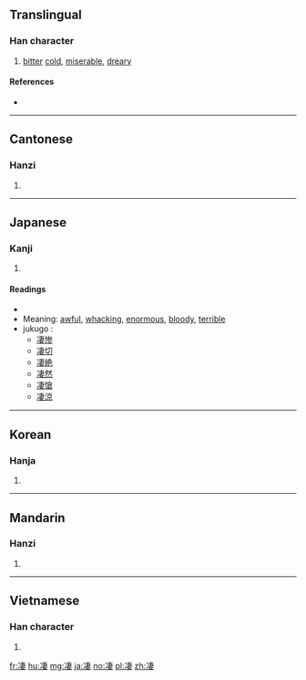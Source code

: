 {{also|淒}}
==Translingual==

===Han character===
{{Han char|rn=15|rad=冫|as=08|sn=10|four=3514<sub>4</sub>|canj=戈一十中女 (IMJLV)|ids=⿰[[冫]][[妻]]}}

# [[bitter]] [[cold]], [[miserable]], [[dreary]]

====References====
* {{Han ref|kx=0132.330|dkj=01657|dj=0296.220|hdz=10299.010|uh=51C4|ud=20932|bh=D0E2|bd=53474}}

----

==Cantonese==

===Hanzi===
{{yue-hanzi|jyut=|y=chai1}}

# {{defn|lang=yue|sort=冫08}}

----

==Japanese==

===Kanji===
{{ja-kanji|grade=|rs=冫08}}

# {{defn|lang=ja|sort=冫08}}

====Readings====
* {{ja-readings|on=[[せい]] (sei)|kun=[[さむい]] (samui), [[すさまじい]] (susamajii), [[すごい]] (sugoi)}}
* Meaning: [[awful]], [[whacking]], [[enormous]], [[bloody]], [[terrible]]
* jukugo<!--熟語 in English?-->:
** [[凄惨]]
** [[凄切]]
** [[凄絶]]
** [[凄然]]
** [[凄愴]]
** [[凄涼]]

----

==Korean==

===Hanja===
{{ko-hanja|hangeul=처|rv=cheo|mr=ch'ŏ}}

# {{defn|lang=ko|sort=冫08}}

----

==Mandarin==

===Hanzi===
{{cmn-hanzi|pin=[[qī]] ([[qi1]])|wg=ch'i<sup>1</sup>}}

# {{defn|lang=cmn|sort=冫08}}

----

==Vietnamese==

===Han character===
{{vi-hantu|[[thê]]|rs=冫08}}

# {{defn|lang=vi|sort=冫08}}

[[fr:凄]]
[[hu:凄]]
[[mg:凄]]
[[ja:凄]]
[[no:凄]]
[[pl:凄]]
[[zh:凄]]